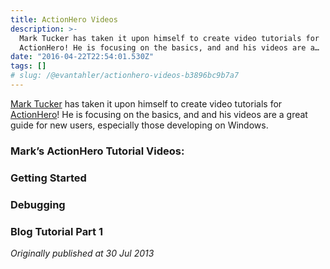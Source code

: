 ```yaml
---
title: ActionHero Videos
description: >-
  Mark Tucker has taken it upon himself to create video tutorials for
  ActionHero! He is focusing on the basics, and and his videos are a…
date: "2016-04-22T22:54:01.530Z"
tags: []
# slug: /@evantahler/actionhero-videos-b3896bc9b7a7
---
```


[Mark Tucker](http://www.thinkgenealogy.com/) has taken it upon himself to create video tutorials for [ActionHero](http://www.actionherojs.com)! He is focusing on the basics, and and his videos are a great guide for new users, especially those developing on Windows.

### Mark’s ActionHero Tutorial Videos:

### Getting Started

### Debugging

### Blog Tutorial Part 1

_Originally published at 30 Jul 2013_
